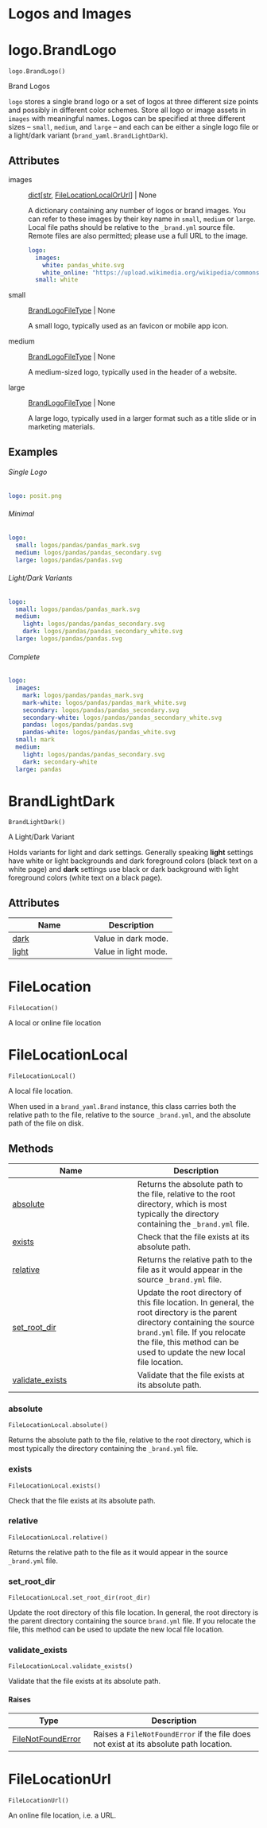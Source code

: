 # Logos and Images



# logo.BrandLogo { #brand_yaml.logo.BrandLogo }

`logo.BrandLogo()`

Brand Logos

`logo` stores a single brand logo or a set of logos at three different size
points and possibly in different color schemes. Store all logo or image
assets in `images` with meaningful names. Logos can be specified at three
different sizes -- `small`, `medium`, and `large` -- and each can be either
a single logo file or a light/dark variant (`brand_yaml.BrandLightDark`).

## Attributes

images

:   [dict](`dict`)\[[str](`str`), [FileLocationLocalOrUrl](`brand_yaml.file.FileLocationLocalOrUrl`)\] \| None

    A dictionary containing any number of logos or brand images. You can
    refer to these images by their key name in `small`, `medium` or `large`.
    Local file paths should be relative to the `_brand.yml` source file.
    Remote files are also permitted; please use a full URL to the image.

    ```yaml
    logo:
      images:
        white: pandas_white.svg
        white_online: "https://upload.wikimedia.org/wikipedia/commons/e/ed/Pandas_logo.svg"
      small: white
    ```

small

:   [BrandLogoFileType](`brand_yaml.logo.BrandLogoFileType`) \| None

    A small logo, typically used as an favicon or mobile app icon.

medium

:   [BrandLogoFileType](`brand_yaml.logo.BrandLogoFileType`) \| None

    A medium-sized logo, typically used in the header of a website.

large

:   [BrandLogoFileType](`brand_yaml.logo.BrandLogoFileType`) \| None

    A large logo, typically used in a larger format such as a title slide
    or in marketing materials.

## Examples

::: {.panel-tabset}


###### Single Logo

```yaml
logo: posit.png
```



###### Minimal

```yaml
logo:
  small: logos/pandas/pandas_mark.svg
  medium: logos/pandas/pandas_secondary.svg
  large: logos/pandas/pandas.svg
```



###### Light/Dark Variants

```yaml
logo:
  small: logos/pandas/pandas_mark.svg
  medium:
    light: logos/pandas/pandas_secondary.svg
    dark: logos/pandas/pandas_secondary_white.svg
  large: logos/pandas/pandas.svg
```



###### Complete

```yaml
logo:
  images:
    mark: logos/pandas/pandas_mark.svg
    mark-white: logos/pandas/pandas_mark_white.svg
    secondary: logos/pandas/pandas_secondary.svg
    secondary-white: logos/pandas/pandas_secondary_white.svg
    pandas: logos/pandas/pandas.svg
    pandas-white: logos/pandas/pandas_white.svg
  small: mark
  medium:
    light: logos/pandas/pandas_secondary.svg
    dark: secondary-white
  large: pandas
```

:::

# BrandLightDark { #brand_yaml.BrandLightDark }

`BrandLightDark()`

A Light/Dark Variant

Holds variants for light and dark settings. Generally speaking **light**
settings have white or light backgrounds and dark foreground colors
(black text on a white page) and **dark** settings use black or dark
background with light foreground colors (white text on a black page).

## Attributes

| Name | Description |
| --- | --- |
| [dark](#brand_yaml._defs.BrandLightDark.dark) | Value in dark mode. |
| [light](#brand_yaml._defs.BrandLightDark.light) | Value in light mode. |


# FileLocation { #brand_yaml.FileLocation }

`FileLocation()`

A local or online file location

# FileLocationLocal { #brand_yaml.FileLocationLocal }

`FileLocationLocal()`

A local file location.

When used in a `brand_yaml.Brand` instance, this class carries both the
relative path to the file, relative to the source `_brand.yml`, and the
absolute path of the file on disk.

## Methods

| Name | Description |
| --- | --- |
| [absolute](#brand_yaml.FileLocationLocal.absolute) | Returns the absolute path to the file, relative to the root directory, which is most typically the directory containing the `_brand.yml` file. |
| [exists](#brand_yaml.FileLocationLocal.exists) | Check that the file exists at its absolute path. |
| [relative](#brand_yaml.FileLocationLocal.relative) | Returns the relative path to the file as it would appear in the source `_brand.yml` file. |
| [set_root_dir](#brand_yaml.FileLocationLocal.set_root_dir) | Update the root directory of this file location. In general, the root directory is the parent directory containing the source `brand.yml` file. If you relocate the file, this method can be used to update the new local file location. |
| [validate_exists](#brand_yaml.FileLocationLocal.validate_exists) | Validate that the file exists at its absolute path. |

### absolute { #brand_yaml.FileLocationLocal.absolute }

`FileLocationLocal.absolute()`

Returns the absolute path to the file, relative to the root directory,
which is most typically the directory containing the `_brand.yml` file.

### exists { #brand_yaml.FileLocationLocal.exists }

`FileLocationLocal.exists()`

Check that the file exists at its absolute path.

### relative { #brand_yaml.FileLocationLocal.relative }

`FileLocationLocal.relative()`

Returns the relative path to the file as it would appear in the source
`_brand.yml` file.

### set_root_dir { #brand_yaml.FileLocationLocal.set_root_dir }

`FileLocationLocal.set_root_dir(root_dir)`

Update the root directory of this file location. In general, the root
directory is the parent directory containing the source `brand.yml`
file. If you relocate the file, this method can be used to update the
new local file location.

### validate_exists { #brand_yaml.FileLocationLocal.validate_exists }

`FileLocationLocal.validate_exists()`

Validate that the file exists at its absolute path.

#### Raises

| Type                                     | Description                                                                            |
|------------------------------------------|----------------------------------------------------------------------------------------|
| [FileNotFoundError](`FileNotFoundError`) | Raises a `FileNotFoundError` if the file does not exist at its absolute path location. |

# FileLocationUrl { #brand_yaml.FileLocationUrl }

`FileLocationUrl()`

An online file location, i.e. a URL.